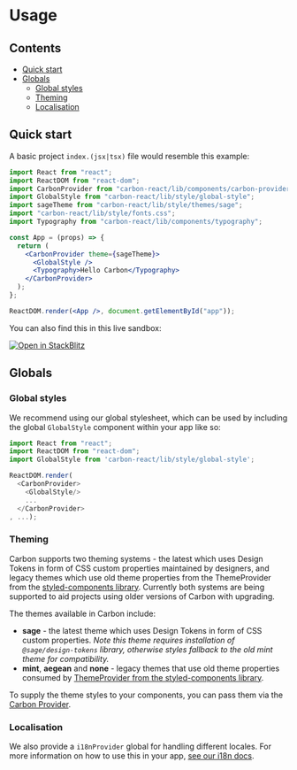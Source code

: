 <Meta title="Getting Started/Usage" />

# Usage

## Contents

- [Quick start](#quick-start)
- [Globals](#globals)
  - [Global styles](#global-styles)
  - [Theming](#theming)
  - [Localisation](#localisation)

## Quick start

A basic project `index.(jsx|tsx)` file would resemble this example:

```jsx
import React from "react";
import ReactDOM from "react-dom";
import CarbonProvider from "carbon-react/lib/components/carbon-provider";
import GlobalStyle from "carbon-react/lib/style/global-style";
import sageTheme from "carbon-react/lib/style/themes/sage";
import "carbon-react/lib/style/fonts.css";
import Typography from "carbon-react/lib/components/typography";

const App = (props) => {
  return (
    <CarbonProvider theme={sageTheme}>
      <GlobalStyle />
      <Typography>Hello Carbon</Typography>
    </CarbonProvider>
  );
};

ReactDOM.render(<App />, document.getElementById("app"));
```

You can also find this in this live sandbox:

[![Open in StackBlitz](https://developer.stackblitz.com/img/open_in_stackblitz.svg)](https://stackblitz.com/fork/github/Parsium/carbon-starter)

## Globals

### Global styles

We recommend using our global stylesheet, which can be used by including the global `GlobalStyle` component within your app like so:

```ts
import React from "react";
import ReactDOM from "react-dom";
import GlobalStyle from 'carbon-react/lib/style/global-style';

ReactDOM.render(
  <CarbonProvider>
    <GlobalStyle/>
    ...
  </CarbonProvider>
, ...);
```

### Theming

Carbon supports two theming systems - the latest which uses Design Tokens in form of CSS custom properties maintained by designers, and legacy themes which use old theme properties from the ThemeProvider from the [styled-components library](https://styled-components.com/docs/advanced#theming). Currently both systems are being supported to aid projects using older versions of Carbon with upgrading.

The themes available in Carbon include:

- **sage** - the latest theme which uses Design Tokens in form of CSS custom properties. _Note this theme requires installation of `@sage/design-tokens` library, otherwise styles fallback to the old mint theme for compatibility._
- **mint**, **aegean** and **none** - legacy themes that use old theme properties consumed by [ThemeProvider from the styled-components library](https://styled-components.com/docs/advanced#theming).

To supply the theme styles to your components, you can pass them via the <a href="../?path=/docs/carbon-provider--sage-theme" target="_self">Carbon Provider</a>.

### Localisation

We also provide a `i18nProvider` global for handling different locales. For more information on how to use this in your app, <a href="../?path=/docs/documentation-i18n--page#i18n">see our i18n docs</a>.
